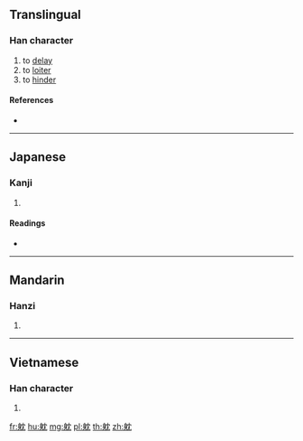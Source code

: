 {{character info/new}}
{{also|耽}}
==Translingual==

===Han character===
{{Han char|rn=158|rad=身|as=04|sn=11|four=|canj=HHLBU}}

# to [[delay]]
# to [[loiter]]
# to [[hinder]]

====References====
* {{Han ref|kx=1237.130|dkj=38049|dj=1710.130|hdz=63809.090|uh=8EAD|ud=36525}}

----

==Japanese==

===Kanji===
{{ja-kanji|grade=|rs=身04}}

# {{defn|lang=ja|sort=身04}}

====Readings====
* {{ja-readings|on=[[たん]] (tan)|kun=[[ふける]] (fukeru)|nanori=}}

----

==Mandarin==

===Hanzi===
{{cmn-hanzi|pin=[[dān]] ([[dan1]])|wg=tan<sup>1</sup>}}

# {{defn|lang=cmn|sort=身04}}

----

==Vietnamese==

===Han character===
{{vi-hantu|[[đam]]|rs=身04}}

# {{defn|lang=vi|sort=身04}}

[[fr:躭]]
[[hu:躭]]
[[mg:躭]]
[[pl:躭]]
[[th:躭]]
[[zh:躭]]